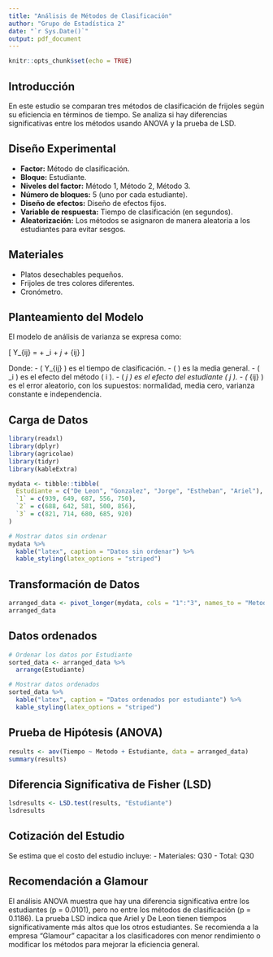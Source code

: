```yaml
---
title: "Análisis de Métodos de Clasificación"
author: "Grupo de Estadística 2"
date: "`r Sys.Date()`"
output: pdf_document
---
```


```r
knitr::opts_chunk$set(echo = TRUE)
```

## Introducción
En este estudio se comparan tres métodos de clasificación de frijoles según su eficiencia en términos de tiempo. Se analiza si hay diferencias significativas entre los métodos usando ANOVA y la prueba de LSD.

## Diseño Experimental

- **Factor:** Método de clasificación.
- **Bloque:** Estudiante.
- **Niveles del factor:** Método 1, Método 2, Método 3.
- **Número de bloques:** 5 (uno por cada estudiante).
- **Diseño de efectos:** Diseño de efectos fijos.
- **Variable de respuesta:** Tiempo de clasificación (en segundos).
- **Aleatorización:** Los métodos se asignaron de manera aleatoria a los estudiantes para evitar sesgos.

## Materiales

- Platos desechables pequeños.
- Frijoles de tres colores diferentes.
- Cronómetro.

## Planteamiento del Modelo

El modelo de análisis de varianza se expresa como:

\[ Y_{ij} = \mu + \tau_i + \beta_j + \epsilon_{ij} \]

Donde:
- \( Y_{ij} \) es el tiempo de clasificación.
- \( \mu \) es la media general.
- \( \tau_i \) es el efecto del método \( i \).
- \( \beta_j \) es el efecto del estudiante \( j \).
- \( \epsilon_{ij} \) es el error aleatorio, con los supuestos: normalidad, media cero, varianza constante e independencia.

## Carga de Datos

```r
library(readxl)
library(dplyr)
library(agricolae)
library(tidyr)
library(kableExtra)

mydata <- tibble::tibble(
  Estudiante = c("De Leon", "Gonzalez", "Jorge", "Estheban", "Ariel"),
  `1` = c(939, 649, 687, 556, 750),
  `2` = c(688, 642, 581, 500, 856),
  `3` = c(821, 714, 680, 685, 920)
)

# Mostrar datos sin ordenar
mydata %>%
  kable("latex", caption = "Datos sin ordenar") %>%
  kable_styling(latex_options = "striped")
```

## Transformación de Datos

```r
arranged_data <- pivot_longer(mydata, cols = "1":"3", names_to = "Metodo", values_to="Tiempo")
arranged_data
```

## Datos ordenados

```r
# Ordenar los datos por Estudiante
sorted_data <- arranged_data %>%
  arrange(Estudiante)

# Mostrar datos ordenados
sorted_data %>%
  kable("latex", caption = "Datos ordenados por estudiante") %>%
  kable_styling(latex_options = "striped")

```



## Prueba de Hipótesis (ANOVA)

```r
results <- aov(Tiempo ~ Metodo + Estudiante, data = arranged_data)
summary(results)
```

## Diferencia Significativa de Fisher (LSD)

```r
lsdresults <- LSD.test(results, "Estudiante")
lsdresults
```

## Cotización del Estudio

Se estima que el costo del estudio incluye:
- Materiales: Q30
- Total: Q30

## Recomendación a Glamour

El análisis ANOVA muestra que hay una diferencia significativa entre los estudiantes (p = 0.0101), pero no entre los métodos de clasificación (p = 0.1186). La prueba LSD indica que Ariel y De Leon tienen tiempos significativamente más altos que los otros estudiantes. Se recomienda a la empresa "Glamour" capacitar a los clasificadores con menor rendimiento o modificar los métodos para mejorar la eficiencia general.
